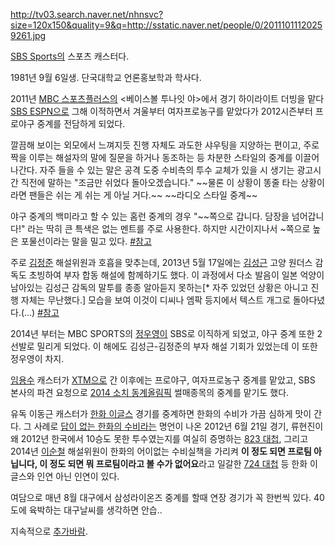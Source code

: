 http://tv03.search.naver.net/nhnsvc?size=120x150&quality=9&q=http://sstatic.naver.net/people/0/20111011120259261.jpg

[[SBS Sports]]의 스포츠 캐스터다.

1981년 9월 6일생. 단국대학교 언론홍보학과 학사다.

2011년 [[MBC 스포츠플러스]]의 <베이스볼 투나잇 야>에서 경기 하이라이트 더빙을 맡다 [[SBS Sports|SBS ESPN]]으로 그해 이적하면서 겨울부터 여자프로농구를 맡았다가 2012시즌부터 프로야구 중계를 전담하게 되었다.

깔끔해 보이는 외모에서 느껴지듯 진행 자체도 과도한 샤우팅을 지양하는 편이고, 주로 짝을 이루는 해설자의 말에 질문을 하거나 동조하는 등 차분한 스타일의 중계를 이끌어 나간다. 자주 들을 수 있는 말은 공격 도중 수비측의 투수 교체가 있을 시 생기는 광고시간 직전에 말하는 "조금만 쉬었다 돌아오겠습니다." ~~물론 이 상황이 똥줄 타는 상황이라면 팬들은 쉬는 게 쉬는 게 아닐 거다.~~ ~~라디오 스타일 중계~~

야구 중계의 백미라고 할 수 있는 홈런 중계의 경우 "~~쪽으로 갑니다. 담장을 넘어갑니다!" 라는 딱히 큰 특색은 없는 멘트를 주로 사용한다. 하지만 시간이지나서 ~쪽으로 높은 포물선이라는 말을 밀고 있다. [http://sports.news.naver.com/videoCenter/index.nhn?uCategory=kbaseball&category=kbo&id=85385&listType=keyword&page=1&keyword=%EC%9D%B4%EC%8A%B9%EC%97%BD%203%EC%97%B0%ED%83%80%EC%84%9D #참고]


주로 [[김정준]] 해설위원과 호흡을 맞추는데, 2013년 5월 17일에는 [[김성근]] 고양 원더스 감독도 초빙하여 부자 합동 해설에 함께하기도 했다. 이 과정에서 다소 발음이 일본 억양이 남아있는 김성근 감독의 말투를 종종 알아듣지 못하는[* 자주 있었던 상황은 아니고 진행 자체는 무난했다.] 모습을 보여 이것이 디씨나 엠팍 등지에서 텍스트 개그로 돌아다녔다.(...) [http://mlbpark.donga.com/mbs/articleV.php?mbsC=kbotown&mbsIdx=887751&cpage=&mbsW=&select=&opt=&keyword= #참고] 

2014년 부터는 MBC SPORTS의 [[정우영]]이 SBS로 이직하게 되었고, 야구 중계 또한 2선발로 밀리게 되었다. 이 해에도 김성근-김정준의 부자 해설 기회가 있었는데 이 또한 정우영이 차지.

[[임용수]] 캐스터가 [[XTM]]으로 간 이후에는 프로야구, 여자프로농구 중계를 맡았고, SBS 본사의 파견 요청으로 [[2014 소치 동계올림픽]] 썰매종목의 중계를 맡기도 했다.

유독 이동근 캐스터가 [[한화 이글스]] 경기를 중계하면 한화의 수비가 가끔 심하게 맛이 간다. 그 사례로 [[답이 없는 한화의 수비]]라는 명언이 나온 2012년 6월 21일 경기, 류현진이 왜 2012년 한국에서 10승도 못한 투수였는지를 여실히 증명하는 [[823 대첩]], 그리고 2014년 [[이순철]] 해설위원이 한화의 어이없는 수비실책을 가리켜 '''이 정도 되면 프로팀 아닙니다, 이 정도 되면 뭐 프로팀이라고 볼 수가 없어요'''라고 일갈한 [[724 대첩]] 등 한화 이글스와 인연 아닌 인연이 있다.

여담으로 매년 8월 대구에서 삼성라이온즈 중계를 할때 연장 경기가 꼭 한번씩 있다. 40도에 육박하는 대구날씨를 생각하면 안습..

지속적으로 [[추가바람]].
